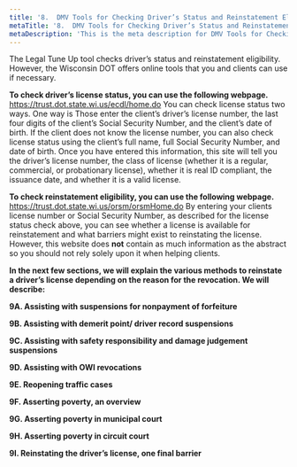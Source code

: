 ```yaml
---
title: '8.	DMV Tools for Checking Driver’s Status and Reinstatement Eligibility'
metaTitle: '8.	DMV Tools for Checking Driver’s Status and Reinstatement Eligibility'
metaDescription: 'This is the meta description for DMV Tools for Checking Driver’s Status and Reinstatement'
---
```


The Legal Tune Up tool checks driver’s status and reinstatement eligibility.  However, the Wisconsin DOT offers online tools that you and clients can use if necessary. 

**To check driver’s license status, you can use the following webpage.** https://trust.dot.state.wi.us/ecdl/home.do You can check license status two ways. One way is Those enter the client’s driver’s license number, the last four digits of the client’s Social Security Number, and the client’s date of birth. If the client does not know the license number, you can also check license status using the client’s full name, full Social Security Number, and date of birth. Once you have entered this information, this site will tell you the driver’s license number, the class of license (whether it is a regular, commercial, or probationary license), whether it is real ID compliant, the issuance date, and whether it is a valid license.

**To check reinstatement eligibility, you can use the following webpage.** https://trust.dot.state.wi.us/orsm/orsmHome.do By entering your clients license number or Social Security Number, as described for the license status check above, you can see whether a license is available for reinstatement and what barriers might exist to reinstating the license. However, this website does **not** contain as much information as the abstract so you should not rely solely upon it when helping clients.

**In the next few sections, we will explain the various methods to reinstate a driver’s license depending on the reason for the revocation.  We will describe:**

**9A. Assisting with suspensions for nonpayment of forfeiture**

**9B. Assisting with demerit point/ driver record suspensions**

**9C. Assisting with safety responsibility and damage judgement suspensions**

**9D. Assisting with OWI revocations**

**9E. Reopening traffic cases**

**9F. Asserting poverty, an overview**

**9G. Asserting poverty in municipal court**

**9H. Asserting poverty in circuit court**

**9I. Reinstating the driver’s license, one final barrier**





